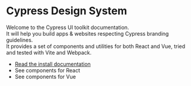 
<Meta
  title="Get Started"
/>

# Cypress Design System

<p class="text-xl">
  Welcome to the Cypress UI toolkit documentation. <br/>
  It will help you build apps & websites respecting Cypress branding guidelines.<br/>
  It provides a set of components and utilities for both React and Vue, tried and tested with Vite and Webpack.
</p>

<ul>
  <li>
    <a class="text-l" href="/docs/install--page">Read the install documentation</a>
  </li>
  <li>
    <a class="text-l">See components for React</a>
  </li>
  <li>
    <a class="text-l">See components for Vue</a>
  </li>
</ul>

